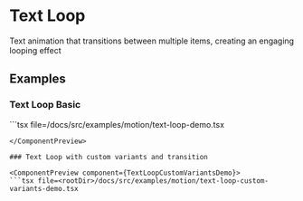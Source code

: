 
# Text Loop

Text animation that transitions between multiple items, creating an engaging looping effect

## Examples

### Text Loop Basic

<ComponentPreview component={TextLoopDemo}>
```tsx file=<rootDir>/docs/src/examples/motion/text-loop-demo.tsx

```
</ComponentPreview>

### Text Loop with custom variants and transition

<ComponentPreview component={TextLoopCustomVariantsDemo}>
```tsx file=<rootDir>/docs/src/examples/motion/text-loop-custom-variants-demo.tsx

```
</ComponentPreview>